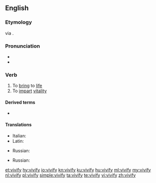 ==English==

===Etymology===
{{etyl|LL.|en}} {{m|la|vivificō}} via {{etyl|fro|en}} {{m|fro|vivifier}}.

===Pronunciation===
* {{IPA|/ˈvɪvɪfʌɪ/|lang=en}}
* {{hyphenation|viv|ify|lang=en}}

===Verb===
{{en-verb|vivifies|vivifying|vivified}}

# To [[bring]] to [[life]]
# To [[impart]] [[vitality]]

====Derived terms====
* {{l|en|autovivify}}

====Translations====
{{trans-top|to bring to life}}
* Italian: {{t+|it|vivificare}}
* Latin: {{t|la|vivifico}}
{{trans-mid}}
* Russian: {{t+|ru|оживи́ть}}
{{trans-bottom}}

{{trans-top|to impart vitality}}
* Russian: {{t|ru|вдохну́ть жизнь}}
{{trans-mid}}
{{trans-bottom}}

[[et:vivify]]
[[hy:vivify]]
[[io:vivify]]
[[kn:vivify]]
[[ku:vivify]]
[[hu:vivify]]
[[ml:vivify]]
[[my:vivify]]
[[nl:vivify]]
[[pl:vivify]]
[[simple:vivify]]
[[ta:vivify]]
[[te:vivify]]
[[vi:vivify]]
[[zh:vivify]]